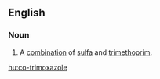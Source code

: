 ==English==
{{wikipedia}}
===Noun===
{{en-noun|-}}
# {{context|pharmaceutical drug|lang=en}} A [[combination]] of [[sulfa]] and [[trimethoprim]].

[[hu:co-trimoxazole]]